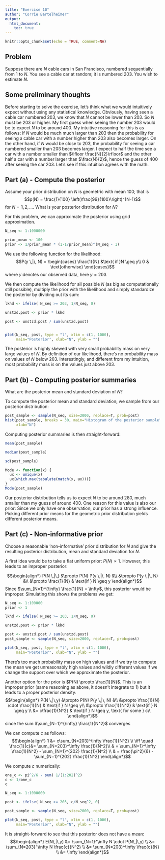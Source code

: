 ```yaml
---
title: "Exercise 10"
author: "Corrie Bartelheimer"
output:
  html_document:
    toc: true
---
```

```r
knitr::opts_chunk$set(echo = TRUE, comment=NA)
```
## Problem
Suppose there are $N$ cable cars in San Francisco, numbered sequentially from 1 to $N$. You see a cable car at random; it is numbered 203. You wish to estimate $N$.


## Some preliminary thoughts
Before starting to solve the exercise, let's think what we would intuitively expect without using any statistical knowledge.
Obviously, having seen a cable car numbered 203, we know that $N$ cannot be lower than 203. So $N$ must be 203 or higher. My first guess when seeing the number 203 would be to expect $N$ to be around 400. My intuitive reasoning for this is as follows: If $N$ would be much much larger than 203 then the probability for seeing a cable car with a number higher than 203 also becomes larger. On the other hand, if $N$ would be close to 203, the probability for seeing a car numbered smaller than 203 becomes larger. I expect to half the time see a car with a number smaller than $\lfloor \frac{N}{2}\rfloor$ and the other half a car with a number larger than $\frac{N}{2}$, hence the guess of 400 after seeing the car 203.
Let's see if this intuition agrees with the math.

## Part (a) - Compute the posterior
Assume your prior distribution on $N$ is geometric with mean 100; that is
$$p(N) = \frac{1}{100} \left(\frac{99}{100}\right)^{N-1}$$
for $N =1, 2,...$.
What is your posterior distribution for $N$?

For this problem, we can approximate the posterior using grid approximation. 
```r
N_seq <- 1:1000000

prior_mean <- 100
prior <- 1/prior_mean * (1-1/prior_mean)^(N_seq - 1)
```
We use the following function for the likelihood:
$$P(y \,|\, N) = \begin{cases}
        \frac{1}{N}  &\text{ if }N \geq y\\
        0 & \text{otherwise} \end{cases}$$
where $y$ denotes our observed data, here $y=203$.

We then compute the likelihood for all possible $N$ (as big as computationally still possible), multiply the prior with the likelihood and simply standardize the posterior by dividing out its sum:
```r
lkhd <- ifelse( N_seq >= 203, 1/N_seq, 0)

unstzd.post <- prior * lkhd

post <- unstzd.post / sum(unstzd.post)


plot(N_seq, post, type = "l", xlim = c(1, 1000),
     main="Posterior", xlab="N", ylab = "")
```

The posterior is highly skewed with very small probability mass on very large values of $N$. By definition of our likelihood, there's no probability mass on values of $N$ below 203. Interestingly, and different from my intuition, most probability mass is on the values just above 203.

## Part (b) - Computing posterior summaries
What are the posterior mean and standard deviation of $N$?

To compute the posterior mean and standard deviation, we sample from our posterior distribution:
```r
post_sample <- sample(N_seq, size=2000, replace=T, prob=post)
hist(post_sample, breaks = 30, main="Histogram of the posterior sample",
     xlab="N")
```

Computing posterior summaries is then straight-forward:
```r
mean(post_sample)
```

```r
median(post_sample)
```


```r
sd(post_sample)
```

```r
Mode <- function(x) {
  ux <- unique(x)
  ux[which.max(tabulate(match(x, ux)))]
}
Mode(post_sample)
```

Our posterior distribution tells us to expect $N$ to be around 280, much smaller than my guess of around 400. One reason for this value is also our prior: Since we only have one observation, our prior has a strong influence. Picking different prior means for the geometric prior distribution yields different posterior means.

## Part (c) - Non-informative prior
Choose a reasonable 'non-informative' prior distribution for $N$ and give the resulting posterior distribution, mean and standard deviation for $N$.

A first idea would be to take a flat uniform prior: $P(N) \propto 1$. However, this leads to an improper posterior:

$$\begin{align*}
P(N \,|\,) &\propto P(N) P(y \,|\, N) &\\
&\propto P(y \,|\, N) &\\
&\propto \frac{1}{N} & \text{if } N \geq y 
\end{align*}$$
Since $\sum_{N=1}^{\infty} \frac{1}{N} = \infty$, this posterior would be improper. Simulating this shows the problems we get:
```r
N_seq <- 1:100000
prior <- 1

lkhd <- ifelse( N_seq >= 203, 1/N_seq, 0)

unstzd.post <- prior * lkhd

post <- unstzd.post / sum(unstzd.post)
post_sample <- sample(N_seq, size=2000, replace=T, prob=post)

plot(N_seq, post, type = "l", xlim = c(1, 1000),
     main="Posterior", xlab="N", ylab = "")
```

There's too much probability mass on high values and if we try to compute the mean we get unreasonably high values and wildly different values if we change the support over which we approximate the posterior.

Another option for the prior is $P(N) \propto \frac{1}{N}$. This is an improper prior (same reasoning as above, it doesn't integrate to 1) but it leads to a proper posterior density:
$$\begin{align*}
P(N \,|\,y) &\propto P(N) P(y \,|\, N) &\\
&\propto \frac{1}{N} \cdot \frac{1}{N} & \text{if } N \geq y\\
&\propto \frac{1}{N^2} & \text{if } N \geq y \\
&= 
c\frac{1}{N^2} & \text{if } N \geq y, \text{ for some } c\\
\end{align*}$$
since the sum $\sum_{N=1}^{\infty} \frac{1}{N^2}$ converges.

We can compute $c$ as follows:
$$\begin{align*}
1  &= c\sum_{N=203}^\infty \frac{1}{N^2} \\
\iff \quad \frac{1}{c}&=  \sum_{N=203}^\infty \frac{1}{N^2}\\ 
& = \sum_{N=1}^\infty \frac{1}{N^2} - \sum_{N=1}^{202} \frac{1}{N^2} \\
& = \frac{\pi^2}{6} - \sum_{N=1}^{202} \frac{1}{N^2}
\end{align*}$$

We compute $c$ numerically:
```r
one_c <- pi^2/6 - sum( 1/(1:202)^2)
c <- 1/one_c
c
```

```r
N_seq <- 1:1000000

post <- ifelse( N_seq >= 203, c/N_seq^2, 0)

post_sample <- sample(N_seq, size=2000, replace=T, prob=post)

plot(N_seq, post, type = "l", xlim = c(1, 1000),
     main="Posterior", xlab="N", ylab = "")
```

It is straight-forward to see that this posterior does not have a mean:
$$\begin{align*}
E(N\,|\,y) &= \sum_{N=1}^\infty N \cdot P(N\,|\,y) \\
&= \sum_{N=203}^\infty N \frac{c}{N^2} \\
&= \sum_{N=203}^\infty \frac{c}{N} \\
&= \infty
\end{align*}$$

